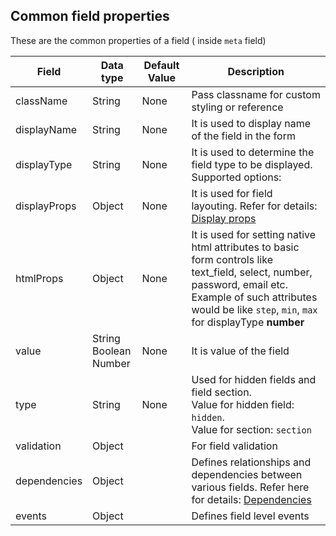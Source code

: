 ## Common field properties

These are the common properties of a field ( inside `meta` field)

| Field        | Data type                         | Default Value | Description                                                                                                                                                                                                                |
| ------------ | --------------------------------- | ------------- | -------------------------------------------------------------------------------------------------------------------------------------------------------------------------------------------------------------------------- |
| className    | String                            | None          | Pass classname for custom styling or reference                                                                                                                                                                             |
| displayName  | String                            | None          | It is used to display name of the field in the form                                                                                                                                                                        |
| displayType  | String                            | None          | It is used to determine the field type to be displayed. Supported options:                                                                                                                                                 |
| displayProps | Object                            | None          | It is used for field layouting. Refer for details: [Display props](/layouting/about)                                                                                                                                         |
| htmlProps    | Object                            | None          | It is used for setting native html attributes to basic form controls like text_field, select, number, password, email etc. <br /> Example of such attributes would be like `step`, `min`, `max` for displayType **number** |
| value        | String <br/> Boolean <br/> Number | None          | It is value of the field                                                                                                                                                                                                   |
| type         | String                            | None          | Used for hidden fields and field section. <br/>Value for hidden field: `hidden`. <br/> Value for section: `section`                                                                                                        |
| validation   | Object                            |               | For field validation                                                                                                                                                                                                       |
| dependencies | Object                            |               | Defines relationships and dependencies between various fields. Refer here for details: [Dependencies](/field-dependencies/about)                                                                                                 |
| events       | Object                            |               | Defines field level events                                                                                                                                                                                                 |                                                                           |
